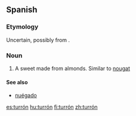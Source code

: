 {{wikipedia}}

==Spanish==

===Etymology===
Uncertain, possibly from {{etyl|ca|es}} {{term|torró|lang=ca}}.

===Noun===
{{es-noun|m|pl=turrones}}

# A sweet made from almonds. Similar to [[nougat]]

====See also====
* [[nuégado]] {{m}}

[[es:turrón]]
[[hu:turrón]]
[[fi:turrón]]
[[zh:turrón]]